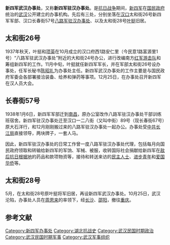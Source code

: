 {{multiple issues|
{{original research|time=2015-01-04T09:55:12+00:00}}
{{unreferenced|time=2015-01-04T09:55:12+00:00}}
}}
'''新四军武汉办事处'''，又称'''新四军驻汉办事处'''。是[[抗日战争|抗日战争]]期间，[[新四军|新四军]]在[[國民政府|国民政府]]统治的[[武汉|武汉]]公开建立的办事机构。先后有三处，分别坐落在[[汉口|汉口]]太和街26号新四军军部、汉口长春街57号[[八路军驻汉办事处|八路军驻汉办事处]]、以及太和街28号[[叶挺|叶挺]]旧居。

==太和街26号==
1937年秋天，叶挺和[[项英|项英]]在10月成立的汉口府西1路安仁里（今民意1路富源里1号）“八路军驻武汉办事处”附近的大和街24号办公，进行改编南方[[中国工农红军|红军]][[游击队|游击队]]和筹组新四军的工作。11月中旬，叶挺就任新四军军长，并在军部太和街26号设办事处，任军长秘书[[陈昭礼|陈昭礼]]为办事处主任。新四军武汉办事处的工作主要是与国民政府军委会各部署接洽装备、给养和弹药等事项。12月25日，在办事处召开新四军在汉人员大会。

==长春街57号==
1938年1月6日，新四军军部迁到[[南昌|南昌]]，原办公室改作八路军驻汉办事处干部训练班宿舍。新四军驻汉办事处迁至汉口一二八街（又叫中街）89号（现长春街67号）原大石洋行，和12月刚刚搬过来的八路军驻汉办事处一起办公。办事处受[[中共长江局|中共长江局]]直接领导，两块牌子，一套人马。

因此，新四军驻汉办事处的日常工作曾一度八路军驻汉办事处代理，包括每月向国民政府领取和转输给新四军的军饷、军械、被服，收转国际社会捐献给新四军在[[敌后抗日根据地|敌后抗日根据地]]的药品和款项物资等，接待和转送来访的[[民主人士|民主人士]]、[[进步青年|进步青年]]和[[爱国华侨|爱国华侨]]等。

== 太和街28号 ==
5月，在太和街28号原叶挺将军旧居，再设新四军武汉办事处。10月25日，武汉沦陷，办事处人员在[[周恩来|周恩来]]的率领下，经[[长沙|长沙]]、[[邵阳|邵阳]]，撤往[[重庆陪都时期|重庆]]。

== 参考文献 ==
{{Reflist}}

[[Category:新四军办事处|Category:新四军办事处]]
[[Category:湖北抗战史|Category:湖北抗战史]]
[[Category:武汉民国时期政治|Category:武汉民国时期政治]]
[[Category:武汉民国时期军事|Category:武汉民国时期军事]]
[[Category:武汉军事组织|Category:武汉军事组织]]